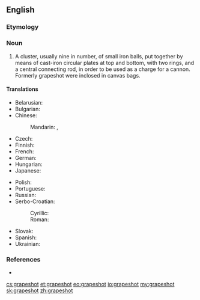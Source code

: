 ==English==
{{wikipedia}}

===Etymology===
{{compound|grape|shot|lang=en}}

===Noun===
{{en-noun|-|grapeshot|grapeshots}}

# A cluster, usually nine in number, of small iron balls, put together by means of cast-iron circular plates at top and bottom, with two rings, and a central connecting rod, in order to be used as a charge for a cannon. Formerly grapeshot were inclosed in canvas bags.

====Translations====
{{trans-top|a type of shot}}
* Belarusian: {{t|be|карце́ч|f|sc=Cyrl}}
* Bulgarian: {{t+|bg|карте́ч|m}}
* Chinese:
*: Mandarin: {{t+|cmn|葡萄彈|sc=Hani}}, {{t+|cmn|葡萄弹|tr=pútáodàn|sc=Hani}}
* Czech: {{t|cs|kartáč|m}}
* Finnish: {{t-needed|fi}}
* French: {{t+|fr|mitraille|f}}
* German: {{t+|de|Kartätsche|f}}
* Hungarian: {{t+|hu|kartács}}
* Japanese: {{t|ja|ぶどう弾|tr=ぶどうだん, budōdan|sc=Jpan}}
{{trans-mid}}
* Polish: {{t+|pl|kartacz|m}}
* Portuguese: {{t+|pt|metralha|f}}
* Russian: {{t+|ru|карте́чь|f|sc=Cyrl}}
* Serbo-Croatian:
*: Cyrillic: {{t|sh|картеч|m}}
*: Roman: {{t+|sh|karteč|m}}
* Slovak: {{t|sk|kartáč|m}}
* Spanish: {{t|es|metralla|f}}
* Ukrainian: {{t|uk|карте́ч|f|sc=Cyrl}}
{{trans-bottom}}

===References===
* {{R:Webster 1913}}

[[cs:grapeshot]]
[[et:grapeshot]]
[[eo:grapeshot]]
[[io:grapeshot]]
[[my:grapeshot]]
[[sk:grapeshot]]
[[zh:grapeshot]]